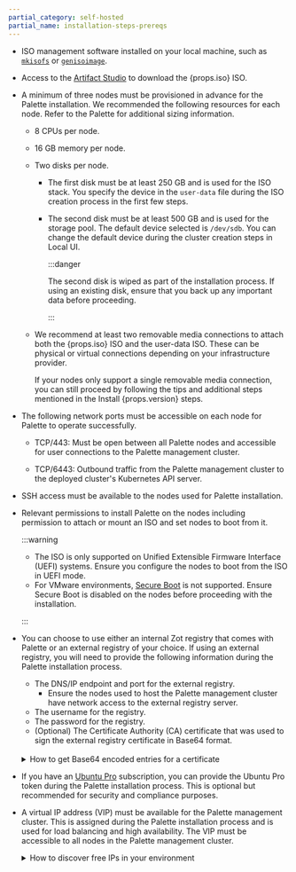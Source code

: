 ```yaml
---
partial_category: self-hosted
partial_name: installation-steps-prereqs
---
```


- ISO management software installed on your local machine, such as [`mkisofs`](https://linux.die.net/man/8/mkisofs) or [`genisoimage`](https://linux.die.net/man/1/genisoimage).

- Access to the [Artifact Studio](https://artifact-studio.spectrocloud.com/) to download the {props.iso} ISO.

- A minimum of three nodes must be provisioned in advance for the Palette installation. We recommended the following
  resources for each node. Refer to the Palette <PaletteVertexUrlMapper edition={props.edition} text="Size Guidelines" palettePath="/install-palette#size-guidelines" vertexPath="/install-palette-vertex#size-guidelines"/> for additional sizing information.

  - 8 CPUs per node.

  - 16 GB memory per node.

  - Two disks per node.

    - The first disk must be at least 250 GB and is used for the ISO stack. You specify the device in the `user-data` file during the ISO creation process in the first few steps.

    - The second disk must be at least 500 GB and is used for the storage pool. The default device selected is `/dev/sdb`. You can change the default device during the cluster creation steps in Local UI.

      :::danger

      The second disk is wiped as part of the installation process. If using an existing disk, ensure that you back up any important data before proceeding.

      :::

  - We recommend at least two removable media connections to attach both the {props.iso} ISO and the user-data ISO. These can be physical or virtual connections depending on your infrastructure provider.

    If your nodes only support a single removable media connection, you can still proceed by following the tips and additional steps mentioned in the Install {props.version} steps.

- The following network ports must be accessible on each node for Palette to operate successfully.

  - TCP/443: Must be open between all Palette nodes and accessible for user connections to the Palette management
    cluster.

  - TCP/6443: Outbound traffic from the Palette management cluster to the deployed cluster's Kubernetes API server.

- SSH access must be available to the nodes used for Palette installation.

- Relevant permissions to install Palette on the nodes including permission to attach or mount an ISO and set nodes to
  boot from it.

  :::warning

  - The ISO is only supported on Unified Extensible Firmware Interface (UEFI) systems. Ensure you configure the nodes to boot from the ISO in UEFI mode.
  - For VMware environments, [Secure Boot](https://techdocs.broadcom.com/us/en/vmware-cis/vsphere/vsphere/7-0/vsphere-virtual-machine-administration-guide-7-0/configuring-virtual-machine-optionsvm-admin/configuring-virtual-machine-boot-optionsvm-admin/enable-or-disable-uefi-secure-boot-for-a-virtual-machinevm-admin.html) is not supported. Ensure Secure Boot is disabled on the nodes before proceeding with the installation.

  :::

- You can choose to use either an internal Zot registry that comes with Palette or an external registry of your choice. If using an external registry, you will need to provide the following information during the Palette installation process.

  - The DNS/IP endpoint and port for the external registry.
    - Ensure the nodes used to host the Palette management cluster have network access to the external registry server.
  - The username for the registry.
  - The password for the registry.
  - (Optional) The Certificate Authority (CA) certificate that was used to sign the external registry certificate in Base64 format.

  <br />

  <details>

  <summary> How to get Base64 encoded entries for a certificate </summary>

  You can get the Base64 encoded entry from your certificate by using the following command. Replace `<certificate-file>` with the filename of your certificate file.

  ```bash
  base64 --wrap 0 <certificate-file>
  ```

  </details>

- If you have an [Ubuntu Pro](https://ubuntu.com/pro) subscription, you can provide the Ubuntu Pro token during the
  Palette installation process. This is optional but recommended for security and compliance purposes.

- A virtual IP address (VIP) must be available for the Palette management cluster. This is assigned during the Palette
  installation process and is used for load balancing and high availability. The VIP must be accessible to all nodes in
  the Palette management cluster.

  <details>

  <summary> How to discover free IPs in your environment </summary>

  You can discover free IPs in your environment by using a tool like `arping` or `nmap`. For example, you can issue the
  following command to probe a CIDR block for free IP addresses.

  ```bash
  nmap --unprivileged -sT -Pn 10.10.200.0/24
  ```

  This command will scan the CIDR block and output any hosts it finds.

  ```shell hideClipboard title="Example nmap output"
  Nmap scan report for test-worker-pool-cluster2-6655ab7a-tyuio.company.dev (10.10.200.2)
  Host is up.
  All 1000 scanned ports on test-worker-pool-cluster2-6655ab7a-tyuio.company.dev (10.10.200.2) are in ignored states.
  Not shown: 1000 filtered tcp ports (no-response)
  ```

  For any free IP addresses, you can use `arping` to double-check if the IP is available.

  ```bash title="Example arping command"
  arping -D -c 4 10.10.200.101
  ```

  ```shell hideClipboard title="Example arping output"
  ARPING 10.10.200.101 from 0.0.0.0 ens103
  Sent 4 probes (4 broadcast(s))
  Received 0 response(s)
  ```

  If you receive no responses like the example output above, the IP address is likely free.

  </details>